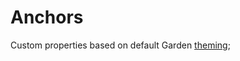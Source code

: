 
<Meta of={VariablesStories} />

# Anchors

Custom properties based on default Garden [theming](https://garden.zendesk.com/components/theme-object);

<Canvas>
  <Story of={VariablesStories.Default} />
</Canvas>
